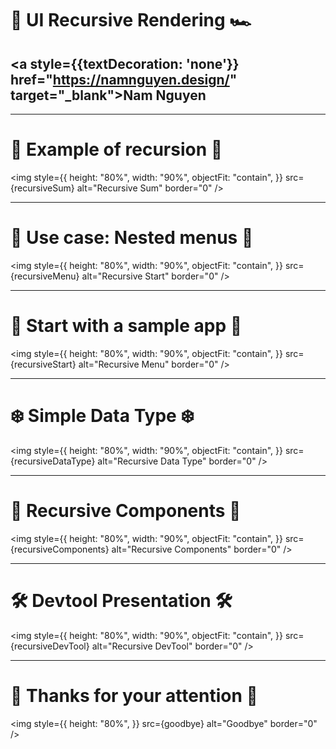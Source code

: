 


<Head>
  <title>UI Recursive Rendering</title>
</Head>

# 🚀 UI Recursive Rendering 🏎

## <a style={{textDecoration: 'none'}} href="https://namnguyen.design/" target="\_blank">Nam Nguyen</a>

---

# 🍦 Example of recursion 🍦

<img
  style={{
    height: "80%",
    width: "90%",
    objectFit: "contain",
  }}
  src={recursiveSum}
  alt="Recursive Sum"
  border="0"
/>

---

# 🌲 Use case: Nested menus 🌲

<img
  style={{
    height: "80%",
    width: "90%",
    objectFit: "contain",
  }}
  src={recursiveMenu}
  alt="Recursive Start"
  border="0"
/>

---

# 🍄 Start with a sample app 🍄 

<img
  style={{
    height: "80%",
    width: "90%",
    objectFit: "contain",
  }}
  src={recursiveStart}
  alt="Recursive Menu"
  border="0"
/>

---

# ❄️ Simple Data Type ❄️

<img
  style={{
    height: "80%",
    width: "90%",
    objectFit: "contain",
  }}
  src={recursiveDataType}
  alt="Recursive Data Type"
  border="0"
/>

---

# 🍓 Recursive Components 🍓

<img
  style={{
    height: "80%",
    width: "90%",
    objectFit: "contain",
  }}
  src={recursiveComponents}
  alt="Recursive Components"
  border="0"
/>

---

# 🛠 Devtool Presentation 🛠

<img
  style={{
    height: "80%",
    width: "90%",
    objectFit: "contain",
  }}
  src={recursiveDevTool}
  alt="Recursive DevTool"
  border="0"
/>

---

# 🎉 Thanks for your attention 🎉

<img
  style={{
    height: "80%",
  }}
  src={goodbye}
  alt="Goodbye"
  border="0"
/>